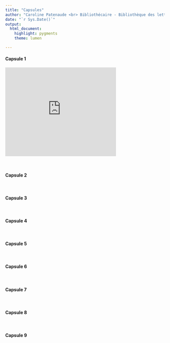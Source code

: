 ```yaml
---
title: "Capsules"
author: "Caroline Patenaude <br> Bibliothécaire - Bibliothèque des lettres et sciences humaines"
date: "`r Sys.Date()`"
output: 
  html_document: 
    highlight: pygments
    theme: lumen

---
```




#### Capsule 1
<iframe width="350" height="280" src="https://www.youtube.com/embed/6A5EpqqDOdk" frameborder="0" allowfullscreen></iframe>


<br>

#### Capsule 2

<br>

#### Capsule 3

<br>

#### Capsule 4

<br>

#### Capsule 5

<br>

#### Capsule 6

<br>

#### Capsule 7

<br>

#### Capsule 8

<br>

#### Capsule 9